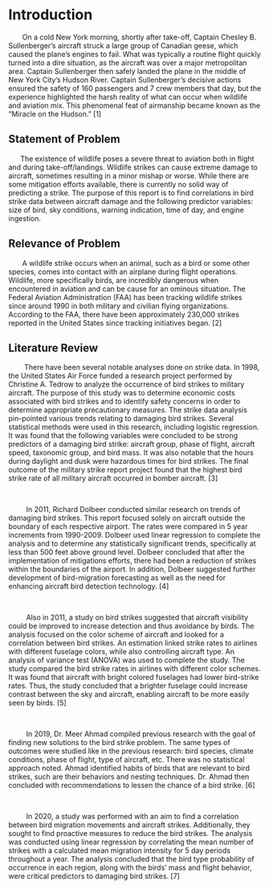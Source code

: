 # Introduction 

|        On a cold New York morning, shortly after take-off, Captain Chesley B. Sullenberger’s aircraft struck a large group of Canadian geese, which caused the plane’s engines to fail. What was typically a routine flight quickly turned into a dire situation, as the aircraft was over a major metropolitan area. Captain Sullenberger then safely landed the plane in the middle of New York City's Hudson River. Captain Sullenberger’s decisive actions ensured the safety of 160 passengers and 7 crew members that day, but the experience highlighted the harsh reality of what can occur when wildlife and aviation mix. This phenomenal feat of airmanship became known as the "Miracle on the Hudson." [1]


## Statement of Problem 

|       The existence of wildlife poses a severe threat to aviation both in flight and during take-off/landings. Wildlife strikes can cause extreme damage to aircraft, sometimes resulting in a minor mishap or worse. While there are some mitigation efforts available, there is currently no solid way of predicting a strike. The purpose of this report is to find correlations in bird strike data between aircraft damage and the following predictor variables: size of bird, sky conditions, warning indication, time of day, and engine ingestion.


## Relevance of Problem 

|        A wildlife strike occurs when an animal, such as a bird or some other species, comes into contact with an airplane during flight operations. Wildlife, more specifically birds, are incredibly dangerous when encountered in aviation and can be cause for an ominous situation. The Federal Aviation Administration (FAA) has been tracking wildlife strikes since around 1990 in both military and civilian flying organizations. According to the FAA, there have been approximately 230,000 strikes reported in the United States since tracking initiatives began. [2]


## Literature Review 

|         There have been several notable analyses done on strike data. In 1998, the United States Air Force funded a research project performed by Christine A. Tedrow to analyze the occurrence of bird strikes to military aircraft. The purpose of this study was to determine economic costs associated with bird strikes and to identify safety concerns in order to determine appropriate precautionary measures. The strike data analysis pin-pointed various trends relating to damaging bird strikes. Several statistical methods were used in this research, including logistic regression. It was found that the following variables were concluded to be strong predictors of a damaging bird strike: aircraft group, phase of flight, aircraft speed, taxonomic group, and bird mass. It was also notable that the hours during daylight and dusk were hazardous times for bird strikes. The final outcome of the military strike report project found that the highest bird strike rate of all military aircraft occurred in bomber aircraft. [3]


<br>

|          In 2011, Richard Dolbeer conducted similar research on trends of damaging bird strikes. This report focused solely on aircraft outside the boundary of each respective airport. The rates were compared in 5 year increments from 1990-2009. Dolbeer used linear regression to complete the analysis and to determine any statistically significant trends, specifically at less than 500 feet above ground level. Dolbeer concluded that after the implementation of mitigations efforts, there had been a reduction of strikes within the boundaries of the airport. In addition, Dolbeer suggested further development of bird-migration forecasting as well as the need for enhancing aircraft bird detection technology. [4]


<br>

|          Also in 2011, a study on bird strikes suggested that aircraft visibility could be improved to increase detection and thus avoidance by birds. The analysis focused on the color scheme of aircraft and looked for a correlation between bird strikes. An estimation linked strike rates to airlines with different fuselage colors, while also controlling aircraft type. An analysis of variance test (ANOVA) was used to complete the study. The study compared the bird strike rates in airlines with different color schemes. It was found that aircraft with bright colored fuselages had lower bird-strike rates. Thus, the study concluded that a brighter fuselage could increase contrast between the sky and aircraft, enabling aircraft to be more easily seen by birds. [5]

<br>

|          In 2019, Dr. Meer Ahmad compiled previous research with the goal of finding new solutions to the bird strike problem. The same types of outcomes were studied like in the previous research: bird species, climate conditions, phase of flight, type of aircraft, etc. There was no statistical approach noted. Ahmad identified habits of birds that are relevant to bird strikes, such are their behaviors and nesting techniques. Dr. Ahmad then concluded with recommendations to lessen the chance of a bird strike. [6]

<br>

|          In 2020, a study was performed with an aim to find a correlation between bird migration movements and aircraft strikes. Additionally, they sought to find proactive measures to reduce the bird strikes. The analysis was conducted using linear regression by correlating the mean number of strikes with a calculated mean migration intensity for 5 day periods throughout a year. The analysis concluded that the bird type probability of occurrence in each region, along with the birds' mass and flight behavior, were critical predictors to damaging bird strikes. [7]
